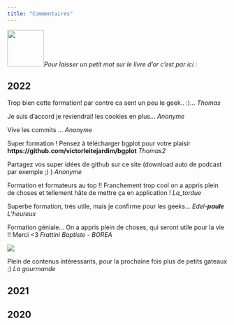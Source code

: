 ```yaml
---
title: "Commentaires"
---
```


![](data/livre.png){width="84"}*Pour laisser un petit mot sur le livre d'or c'est par ici :*

::: {.callout-note icon="false"}
## 2022

Trop bien cette formation! par contre ca sent un peu le geek.. :)... *Thomas*

Je suis d'accord je reviendrai! les cookies en plus... *Anonyme*

Vive les commits ... *Anonyme*

Super formation ! Pensez à télécharger bgplot pour votre plaisir **https://github.com/victorleitejardim/bgplot** *Thomas2*

Partagez vos super idées de github sur ce site (download auto de podcast par exemple ;) ) *Anonyme*

Formation et formateurs au top !! Franchement trop cool on a appris plein de choses et tellement hâte de mettre ça en application ! *La_tordue*

Superbe formation, très utile, mais je confirme pour les geeks... *Edel-**paule** L'heureux*

Formation géniale... On a appris plein de choses, qui seront utile pour la vie !! Merci <3 *Frattini Baptiste - BOREA*


![](https://scontent-cdt1-1.xx.fbcdn.net/v/t39.30808-6/272055235_10159793824432394_3910495082952106747_n.jpg?_nc_cat=101&ccb=1-7&_nc_sid=8bfeb9&_nc_ohc=VWuEoHs4FXAAX8ea4ju&_nc_ht=scontent-cdt1-1.xx&oh=00_AfBkA1zFBOvKWxHhT_3YYOP4oQgmT_vh4KS4_eFi1-Q3eA&oe=638EEB19)

Plein de contenus intéressants, pour la prochaine fois plus de petits gateaux ;) *La gourmande*


:::

::: {.callout-note icon="false"}
## 2021
:::

::: {.callout-note icon="false"}
## 2020
:::
